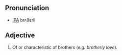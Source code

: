 ==Pronunciation==
*[[IPA]] brʌθεrli

==Adjective==
# Of or characteristic of brothers (''e.g. brotherly love'').